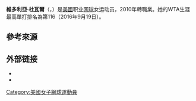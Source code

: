 {{expand|time=2016-10-13T01:29:34+00:00}}
{{unreferenced|time=2016-10-13T01:29:34+00:00}}
{{Infobox 网球
|姓名=Victoria Duval
|image= [[File:Victoria_Duval.jpg|250px]]
|国籍={{USA}}
|生年=1995年
|生日={{birth date and age|mf=yes|1995|11|30}}
|出生地={{USA}}
|居住地=[[美國|美國]]
|身高=175
|体重=70
|持拍手=右
|反拍=雙手
|转职业年=2010年
|球拍=
|球衣=
|球鞋=
|单打最高排名=87（2014年8月4日）
|双打最高排名=104（2014年6月4日）
|现单打排名=
|现双打排名=
|单打冠军头衔=（WTA）0（ITF）3
|双打冠军头衔=（WTA）0（ITF）1
|职业战绩=71胜47负
|雙打職業戰績=10胜5负
|奖金=$249,103[[美元|美元]]
|澳网最好成绩= 第一輪（2016）
|法网最好成绩= 
|温网最好成绩= 第二輪（2014）
|美网最好成绩= 第二輪（2013）
|澳網雙打最好成績= 
|法網雙打最好成績= 
|溫網雙打最好成績= 
|美網雙打最好成績= 
|大满贯个数=
}}

'''維多利亞·杜瓦爾'''（{{lang-en|'''Victoria Duval'''}}，{{bd|1995年|11月30日|catIdx=Victoria, Melnikova}}）是[[美國|美國]]职业[[网球|网球]]女运动员，2010年轉職業。她的WTA生涯最高單打排名為第116（2016年9月19日）。

==參考來源==
{{reflist}}

== 外部链接 ==
{{Commonscat|Victoria Duval}}
* {{WTA|17324}}
* {{ITF Profile|id=100146124}}

{{DEFAULTSORT:Melnikova, Victoria}}

[[Category:美國女子網球運動員|Category:美國女子網球運動員]]